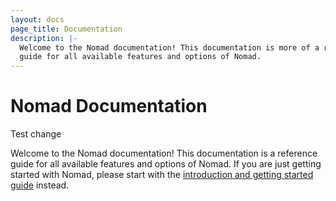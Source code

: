 ```yaml
---
layout: docs
page_title: Documentation
description: |-
  Welcome to the Nomad documentation! This documentation is more of a reference
  guide for all available features and options of Nomad.
---
```


# Nomad Documentation

Test change

Welcome to the Nomad documentation! This documentation is a reference guide for
all available features and options of Nomad. If you are just getting
started with Nomad, please start with the
[introduction and getting started guide](/intro) instead.
